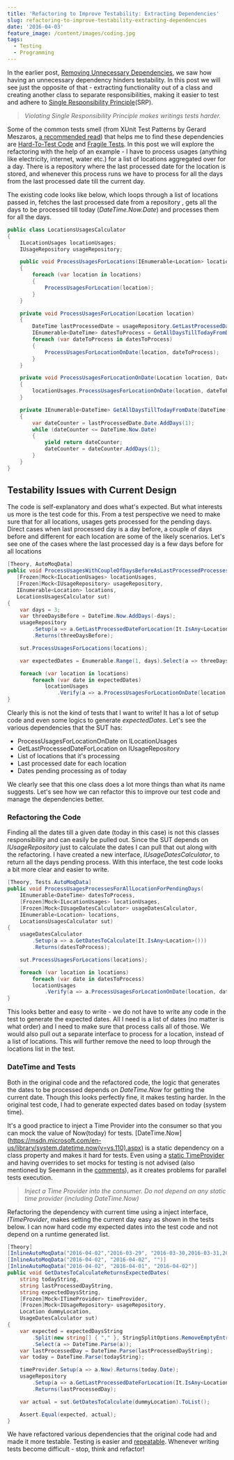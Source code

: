 ```yaml
---
title: 'Refactoring to Improve Testability: Extracting Dependencies'
slug: refactoring-to-improve-testability-extracting-dependencies
date: '2016-04-03'
feature_image: /content/images/coding.jpg
tags:
  - Testing
  - Programming
---
```

<ImageCard src="/content/images/coding.jpg" alt="Refactoring" />

In the earlier post, [Removing Unnecessary Dependencies](/blog/refactoring-to-improve-testability-removing-unnecessary-dependencies/), we saw how having an unnecessary dependency hinders testability. In this post we will see just the opposite of that - extracting functionality out of a class and creating another class to separate responsibilities, making it easier to test and adhere to [Single Responsibility Principle](https://blog.8thlight.com/uncle-bob/2014/05/08/SingleReponsibilityPrinciple.html)(SRP).

> _Violating Single Responsibility Principle makes writings tests harder._

Some of the common tests smell (from XUnit Test Patterns by Gerard Meszaros, [a recommended read](/blog/language-agnostic-books-for-every-developer-2/)) that helps me to find these dependencies are [Hard-To-Test Code](http://xunitpatterns.com/Hard%20to%20Test%20Code.html) and [Fragile Tests](http://xunitpatterns.com/Fragile%20Test.html). In this post we will explore the refactoring with the help of an example - I have to process usages (anything like electricity, internet, water etc.) for a list of locations aggregated over for a day. There is a repository where the last processed date for the location is stored, and whenever this process runs we have to process for all the days from the last processed date till the current day.

The existing code looks like below, which loops through a list of locations passed in, fetches the last processed date from a repository , gets all the days to be processed till today (_DateTime.Now.Date_) and processes them for all the days.

```csharp
public class LocationsUsagesCalculator
{
    ILocationUsages locationUsages;
    IUsageRepository usageRepository;

    public void ProcessUsagesForLocations(IEnumerable<Location> locations)
    {
        foreach (var location in locations)
        {
            ProcessUsagesForLocation(location);
        }
    }

    private void ProcessUsagesForLocation(Location location)
    {
        DateTime lastProcessedDate = usageRepository.GetLastProcessedDateForLocation(location);
        IEnumerable<DateTime> datesToProcess = GetAllDaysTillTodayFromDate(lastProcessedDate);
        foreach (var dateToProcess in datesToProcess)
        {
            ProcessUsagesForLocationOnDate(location, dateToProcess);
        }
    }

    private void ProcessUsagesForLocationOnDate(Location location, DateTime dateToProcess)
    {
        locationUsages.ProcessUsagesForLocationOnDate(location, dateToProcess);
    }

    private IEnumerable<DateTime> GetAllDaysTillTodayFromDate(DateTime lastProcessedDate)
    {
        var dateCounter = lastProcessedDate.Date.AddDays(1);
        while (dateCounter <= DateTime.Now.Date)
        {
            yield return dateCounter;
            dateCounter = dateCounter.AddDays(1);
        }
    }
}

```

## Testability Issues with Current Design

The code is self-explanatory and does what's expected. But what interests us more is the test code for this. From a test perspective we need to make sure that for all locations, usages gets processed for the pending days. Direct cases when last processed day is a day before, a couple of days before and different for each location are some of the likely scenarios. Let's see one of the cases where the last processed day is a few days before for all locations

```csharp
[Theory, AutoMoqData]
public void ProcessUsagesWithCoupleOfDaysBeforeAsLastProcessedProcessesAllDaysTillTodayForEachLocation(
   [Frozen]Mock<ILocationUsages> locationUsages,
   [Frozen]Mock<IUsageRepository> usageRepository,
   IEnumerable<Location> locations,
   LocationsUsagesCalculator sut)
{
    var days = 3;
    var threeDaysBefore = DateTime.Now.AddDays(-days);
    usageRepository
        .Setup(a => a.GetLastProcessedDateForLocation(It.IsAny<Location>()))
        .Returns(threeDaysBefore);

    sut.ProcessUsagesForLocations(locations);

    var expectedDates = Enumerable.Range(1, days).Select(a => threeDaysBefore.Date.AddDays(a));

    foreach (var location in locations)
        foreach (var date in expectedDates)
            locationUsages
                .Verify(a => a.ProcessUsagesForLocationOnDate(location, date), Times.Once());
}

```

Clearly this is not the kind of tests that I want to write! It has a lot of setup code and even some logics to generate _expectedDates_. Let's see the various dependencies that the SUT has:

-   ProcessUsagesForLocationOnDate on ILocationUsages
-   GetLastProcessedDateForLocation on IUsageRepository
-   List of locations that it's processing
-   Last processed date for each location
-   Dates pending processing as of today

We clearly see that this one class does a lot more things than what its name suggests. Let's see how we can refactor this to improve our test code and manage the dependencies better.

### Refactoring the Code

Finding all the dates till a given date (today in this case) is not this classes responsibility and can easily be pulled out. Since the SUT depends on _IUsageRepository_ just to calculate the dates I can pull that out along with the refactoring. I have created a new interface, _IUsageDatesCalculator_, to return all the days pending process. With this interface, the test code looks a bit more clear and easier to write.

```csharp
[Theory, Tests.AutoMoqData]
public void ProcessUsagesProcessesForAllLocationForPendingDays(
    IEnumerable<DateTime> datesToProcess,
    [Frozen]Mock<ILocationUsages> locationUsages,
    [Frozen]Mock<IUsageDatesCalculator> usageDatesCalculator,
    IEnumerable<Location> locations,
    LocationsUsagesCalculator sut)
{
    usageDatesCalculator
        .Setup(a => a.GetDatesToCalculate(It.IsAny<Location>()))
        .Returns(datesToProcess);

    sut.ProcessUsagesForLocations(locations);

    foreach (var location in locations)
        foreach (var date in datesToProcess)
        locationUsages
            .Verify(a => a.ProcessUsagesForLocationOnDate(location, date), Times.Once());
}

```

This looks better and easy to write - we do not have to write any code in the test to generate the expected dates. All I need is a list of dates (no matter is what order) and I need to make sure that process calls all of those. We would also pull out a separate interface to process for a location, instead of a list of locations. This will further remove the need to loop through the locations list in the test.

### DateTime and Tests

Both in the original code and the refactored code, the logic that generates the dates to be processed depends on _DateTime.Now_ for getting the current date. Though this looks perfectly fine, it makes testing harder. In the original test code, I had to generate expected dates based on today (system time).

It's a good practice to inject a Time Provider into the consumer so that you can mock the value of Now(today) for tests. \[DateTime.Now\](https://msdn.microsoft.com/en-us/library/system.datetime.now(v=vs.110).aspx) is a static dependency on a class property and makes it hard for tests. Even using a [static TimeProvider](http://stackoverflow.com/a/2425739/1948745) and having overrides to set mocks for testing is not advised (also mentioned by Seemann in the [comments](http://stackoverflow.com/questions/2425721/unit-testing-datetime-now/2425739#comment38623763_2425739)), as it creates problems for parallel tests execution.

> _Inject a Time Provider into the consumer. Do not depend on any static time provider (including DateTime.Now)_

Refactoring the dependency with current time using a inject interface, _ITimeProvider_, makes setting the current day easy as shown in the tests below. I can now hard code my expected dates into the test code and not depend on a runtime generated list.

```csharp
[Theory]
[InlineAutoMoqData("2016-04-02","2016-03-29", "2016-03-30,2016-03-31,2016-04-01,2016-04-02")]
[InlineAutoMoqData("2016-04-02", "2016-04-02", "")]
[InlineAutoMoqData("2016-04-02", "2016-04-01", "2016-04-02")]
public void GetDatesToCalculateReturnsExpectedDates(
    string todayString,
    string lastProcessedDayString,
    string expectedDaysString,
    [Frozen]Mock<ITimeProvider> timeProvider,
    [Frozen]Mock<IUsageRepository> usageRepository,
    Location dummyLocation,
    UsageDatesCalculator sut)
{
    var expected = expectedDaysString
        .Split(new string[] { "," }, StringSplitOptions.RemoveEmptyEntries)
        .Select(a => DateTime.Parse(a));
    var lastProcessedDay = DateTime.Parse(lastProcessedDayString);
    var today = DateTime.Parse(todayString);

    timeProvider.Setup(a => a.Now).Returns(today.Date);
    usageRepository
        .Setup(a => a.GetLastProcessedDateForLocation(It.IsAny<Location>()))
        .Returns(lastProcessedDay);

    var actual = sut.GetDatesToCalculate(dummyLocation).ToList();

    Assert.Equal(expected, actual);
}

```

We have refactored various dependencies that the original code had and made it more testable. Testing is easier and [repeatable](https://pragprog.com/magazines/2012-01/unit-tests-are-first). Whenever writing tests become difficult - stop, think and refactor!
